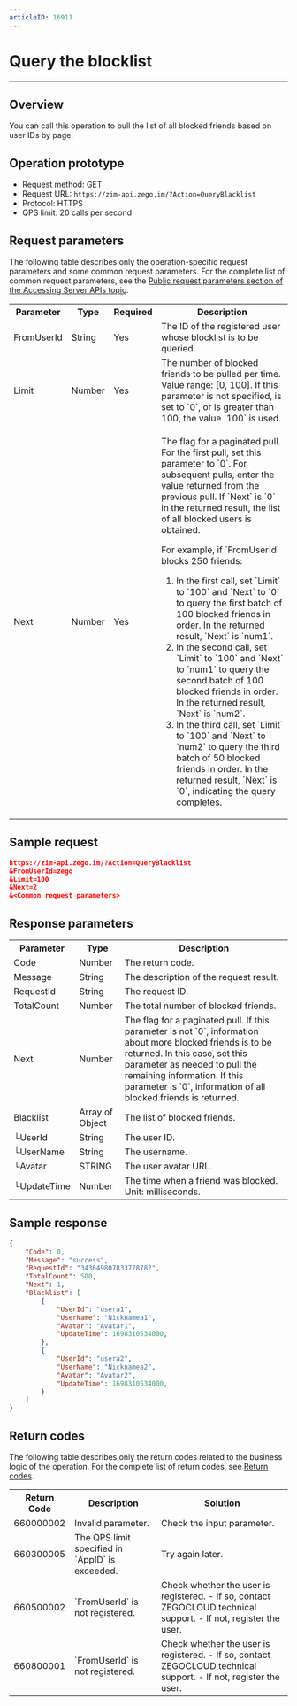 ```yaml
---
articleID: 16911
---
```


# Query the blocklist

- - -


## Overview

You can call this operation to pull the list of all blocked friends based on user IDs by page.

## Operation prototype

- Request method: GET
- Request URL: `https://zim-api.zego.im/?Action=QueryBlacklist`
- Protocol: HTTPS
- QPS limit: 20 calls per second

## Request parameters

The following table describes only the operation-specific request parameters and some common request parameters. For the complete list of common request parameters, see the [Public request parameters section of the Accessing Server APIs topic](../Accessing%20Server%20APIs.mdx#public-request-parameters).

<table>

<tbody><tr>
<th>Parameter</th>
<th>Type</th>
<th>Required</th>
<th>Description</th>
</tr>
<tr>
<td>FromUserId</td>
<td>String</td>
<td>Yes</td>
<td>The ID of the registered user whose blocklist is to be queried.</td>
</tr>
<tr>
<td>Limit</td>
<td>Number</td>
<td>Yes</td>
<td>The number of blocked friends to be pulled per time. Value range: [0, 100]. If this parameter is not specified, is set to `0`, or is greater than 100, the value `100` is used.</td>
</tr>
<tr>
<td>Next</td>
<td>Number</td>
<td>Yes</td>
<td><p>The flag for a paginated pull. For the first pull, set this parameter to `0`. For subsequent pulls, enter the value returned from the previous pull. If `Next` is `0` in the returned result, the list of all blocked users is obtained.</p><p>For example, if `FromUserId` blocks 250 friends:</p><ol><li>In the first call, set `Limit` to `100` and `Next` to `0` to query the first batch of 100 blocked friends in order. In the returned result, `Next` is `num1`.</li><li>In the second call, set `Limit` to `100` and `Next` to `num1` to query the second batch of 100 blocked friends in order. In the returned result, `Next` is `num2`.</li><li>In the third call, set `Limit` to `100` and `Next` to `num2` to query the third batch of 50 blocked friends in order. In the returned result, `Next` is `0`, indicating the query completes.</li></ol><p></p></td>
</tr>
</tbody></table>

## Sample request

```json
https://zim-api.zego.im/?Action=QueryBlacklist
&FromUserId=zego
&Limit=100
&Next=2
&<Common request parameters>
```

## Response parameters

<table class="collapsible-table" >
<tbody><tr data-row-level="1">
<th>Parameter</th>
<th>Type</th>
<th>Description</th>
</tr>
<tr data-row-level="2">
<td>Code</td>
<td>Number</td>
<td>The return code.</td>
</tr>
<tr data-row-level="3">
<td>Message</td>
<td>String</td>
<td>The description of the request result.</td>
</tr>
<tr data-row-level="4">
<td>RequestId</td>
<td>String</td>
<td>The request ID.</td>
</tr>
<tr data-row-level="5">
<td>TotalCount</td>
<td>Number</td>
<td>The total number of blocked friends.</td>
</tr>
<tr data-row-level="6">
<td>Next</td>
<td>Number</td>
<td>The flag for a paginated pull. If this parameter is not `0`, information about more blocked friends is to be returned. In this case, set this parameter as needed to pull the remaining information. If this parameter is `0`, information of all blocked friends is returned.</td>
</tr>
<tr data-row-level="7" data-row-child="true">
<td>Blacklist</td>
<td>Array of Object</td>
<td>The list of blocked friends.</td>
</tr>
<tr data-row-level="7-1">
<td>└UserId</td>
<td>String</td>
<td>The user ID.</td>
</tr>
<tr data-row-level="7-2">
<td>└UserName</td>
<td>String</td>
<td>The username.</td>
</tr>
<tr data-row-level="7-3">
<td>└Avatar</td>
<td>STRING</td>
<td>The user avatar URL.</td>
</tr>
<tr data-row-level="7-4">
<td>└UpdateTime</td>
<td>Number</td>
<td>The time when a friend was blocked. Unit: milliseconds.</td>
</tr>
</tbody></table>

## Sample response

```json
{
    "Code": 0,
    "Message": "success",
    "RequestId": "343649807833778782",
    "TotalCount": 500,
    "Next": 1,
    "Blacklist": [
        {
            "UserId": "usera1",
            "UserName": "Nicknamea1",
            "Avatar": "Avatar1",
            "UpdateTime": 1698310534000,
        },
        {
            "UserId": "usera2",
            "UserName": "Nicknamea2",
            "Avatar": "Avatar2",
            "UpdateTime": 1698310534000,
        }
    ]
}
```

## Return codes

The following table describes only the return codes related to the business logic of the operation. For the complete list of return codes, see [Return codes](../Return%20codes.mdx).

<table>

<tbody><tr>
<th>Return Code</th>
<th>Description</th>
<th>Solution</th>
</tr>
<tr>
<td>660000002</td>
<td>Invalid parameter.</td>
<td>Check the input parameter.</td>
</tr>
<tr>
<td>660300005</td>
<td>The QPS limit specified in `AppID` is exceeded.</td>
<td>Try again later.</td>
</tr>
<tr>
<td>660500002</td>
<td>`FromUserId` is not registered.</td>
<td>Check whether the user is registered. - If so, contact ZEGOCLOUD technical support. - If not, register the user.</td>
</tr>
<tr>
<td>660800001</td>
<td>`FromUserId` is not registered.</td>
<td>Check whether the user is registered. - If so, contact ZEGOCLOUD technical support. - If not, register the user.</td>
</tr>
</tbody></table>
